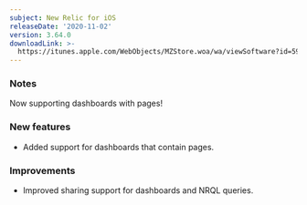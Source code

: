```yaml
---
subject: New Relic for iOS
releaseDate: '2020-11-02'
version: 3.64.0
downloadLink: >-
  https://itunes.apple.com/WebObjects/MZStore.woa/wa/viewSoftware?id=594038638&mt=8
---
```


### Notes

Now supporting dashboards with pages!

### New features

* Added support for dashboards that contain pages.

### Improvements

* Improved sharing support for dashboards and NRQL queries.
